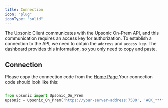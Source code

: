 ```yaml
---
title: Connection
icon: "plug"
iconType: "solid"
---
```



The Upsonic Client communicates with the Upsonic On-Prem API, and this communication requires an access key for authorization. To establish a connection to the API, we need to obtain the `address` and `access_key`. The dashboard provides this information, so you only need to copy and paste.

## Connection
Please copy the connection code from the [Home Page](/on-prem/using/home).Your connection code should look like this:
```python

from upsonic import Upsonic_On_Prem
upsonic = Upsonic_On_Prem('https://your-server-address:7500', 'ACK_****************')
                
```

